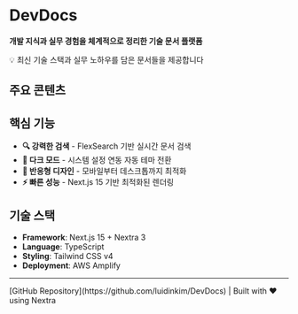 
# DevDocs

**개발 지식과 실무 경험을 체계적으로 정리한 기술 문서 플랫폼**

<Callout type="default">
💡 최신 기술 스택과 실무 노하우를 담은 문서들을 제공합니다
</Callout>

## 주요 콘텐츠

<LinkCards>
  <LinkCard 
    title="React Flow 블루프린트" 
    description="언리얼 엔진 스타일의 비주얼 프로그래밍 구현"
    href="/react-flow-blueprint"
    icon="🔷"
  />
  <LinkCard 
    title="Claude Code" 
    description="AI 코딩 어시스턴트 활용 가이드와 실전 팁"
    href="/claude-code"
    icon="🤖"
  />
  <LinkCard 
    title="언리얼 엔진 5" 
    description="게임 개발을 위한 UE5 핵심 기능과 최적화 기법"
    href="/unreal-engine-5"
    icon="🎮"
  />
  <LinkCard 
    title="게임 데이터 분석" 
    description="주요 분석 플랫폼 비교와 데이터 기반 의사결정"
    href="/game-data-analysis"
    icon="📊"
  />
</LinkCards>

## 핵심 기능

- **🔍 강력한 검색** - FlexSearch 기반 실시간 문서 검색
- **🌙 다크 모드** - 시스템 설정 연동 자동 테마 전환
- **📱 반응형 디자인** - 모바일부터 데스크톱까지 최적화
- **⚡ 빠른 성능** - Next.js 15 기반 최적화된 렌더링

## 기술 스택

- **Framework**: Next.js 15 + Nextra 3
- **Language**: TypeScript
- **Styling**: Tailwind CSS v4
- **Deployment**: AWS Amplify

---

<div className="mt-8 text-center text-sm text-gray-600 dark:text-gray-400">
  [GitHub Repository](https://github.com/luidinkim/DevDocs) | 
  Built with ❤️ using Nextra
</div>